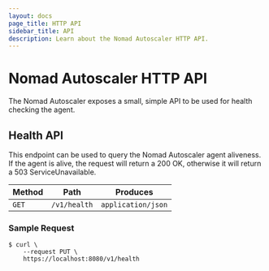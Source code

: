 ```yaml
---
layout: docs
page_title: HTTP API
sidebar_title: API
description: Learn about the Nomad Autoscaler HTTP API.
---
```


# Nomad Autoscaler HTTP API

The Nomad Autoscaler exposes a small, simple API to be used for health checking
the agent.

## Health API

This endpoint can be used to query the Nomad Autoscaler agent aliveness. If the
agent is alive, the request will return a 200 OK, otherwise it will return a
503 ServiceUnavailable.

| Method | Path         | Produces           |
| ------ | ------------ | ------------------ |
| `GET`  | `/v1/health` | `application/json` |

### Sample Request

```shell-session
$ curl \
    --request PUT \
    https://localhost:8080/v1/health
```
